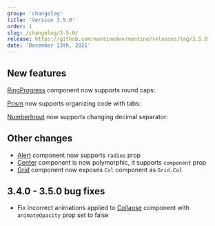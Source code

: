 ```yaml
---
group: 'changelog'
title: 'Version 3.5.0'
order: 1
slug: /changelog/3-5-0/
release: https://github.com/mantinedev/mantine/releases/tag/3.5.0
date: 'December 13th, 2021'
---
```



## New features

[RingProgress](https://mantine.dev/core/ring-progress/) component now supports round caps:

<Demo data={RingProgressDemos.configurator} />

[Prism](https://mantine.dev/others/prism/) now supports organizing code with tabs:

<Demo data={PrismDemos.tabs} />

[NumberInput](https://mantine.dev/core/number-input/) now supports changing decimal separator:

<Demo data={NumberInputDemos.decimalSeparator} />

## Other changes

- [Alert](https://mantine.dev/core/alert/) component now supports `radius` prop
- [Center](https://mantine.dev/core/center/) component is now polymorphic, it supports `component` prop
- [Grid](https://mantine.dev/core/grid/) component now exposes `Col` component as `Grid.Col`

## 3.4.0 - 3.5.0 bug fixes

- Fix incorrect animations applied to [Collapse](https://mantine.dev/core/collapse/) component with `animateOpacity` prop set to false
